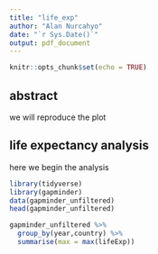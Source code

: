 ```yaml
---
title: "life_exp"
author: "Alan Nurcahyo"
date: "`r Sys.Date()`"
output: pdf_document
---
```


```r
knitr::opts_chunk$set(echo = TRUE)
```

## abstract
we will reproduce the plot


## life expectancy analysis

here we begin the analysis

```r
library(tidyverse)
library(gapminder)
data(gapminder_unfiltered)
head(gapminder_unfiltered)

gapminder_unfiltered %>%
  group_by(year,country) %>%
  summarise(max = max(lifeExp))
```

